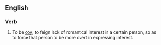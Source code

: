 ==English==

===Verb===
{{en-verb|inf=to [[play]] [[hard]] [[to]] [[get]]|plays hard to get|playing hard to get|played hard to get}}

# {{context|courtship}} To be [[coy]]; to feign lack of romantical interest in a certain person, so as to force that person to be more overt in expressing interest.